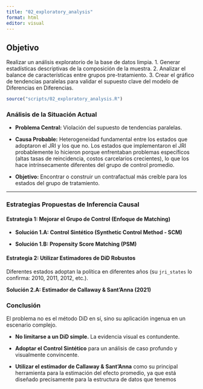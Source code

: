 ```yaml
---
title: "02_exploratory_analysis"
format: html
editor: visual
---
```


## Objetivo

Realizar un análisis exploratorio de la base de datos limpia.
1. Generar estadísticas descriptivas de la composición de la muestra.
2. Analizar el balance de características entre grupos pre-tratamiento.
3. Crear el gráfico de tendencias paralelas para validar el supuesto clave del modelo de Diferencias en Diferencias.

```r
source("scripts/02_exploratory_analysis.R")
```

### **Análisis de la Situación Actual**

-   **Problema Central:** Violación del supuesto de tendencias paralelas.

-   **Causa Probable:** Heterogeneidad fundamental entre los estados que adoptaron el JRI y los que no. Los estados que implementaron el JRI probablemente lo hicieron porque enfrentaban problemas específicos (altas tasas de reincidencia, costos carcelarios crecientes), lo que los hace intrínsecamente diferentes del grupo de control promedio.

-   **Objetivo:** Encontrar o construir un contrafactual más creíble para los estados del grupo de tratamiento.

------------------------------------------------------------------------

### **Estrategias Propuestas de Inferencia Causal**

#### **Estrategia 1: Mejorar el Grupo de Control (Enfoque de Matching)**

-   **Solución 1.A: Control Sintético (Synthetic Control Method - SCM)**

-   **Solución 1.B: Propensity Score Matching (PSM)**

#### **Estrategia 2: Utilizar Estimadores de DiD Robustos**

Diferentes estados adoptan la política en diferentes años (su `jri_states` lo confirma: 2010, 2011, 2012, etc.).

**Solución 2.A: Estimador de Callaway & Sant'Anna (2021)**

### **Conclusión**

El problema no es el método DiD en sí, sino su aplicación ingenua en un escenario complejo.

-   **No limitarse a un DiD simple.** La evidencia visual es contundente.

-   **Adoptar el Control Sintético** para un análisis de caso profundo y visualmente convincente.

-   **Utilizar el estimador de Callaway & Sant'Anna** como su principal herramienta para la estimación del efecto promedio, ya que está diseñado precisamente para la estructura de datos que tenemos
